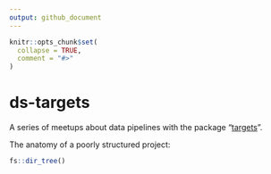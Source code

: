 ```yaml
---
output: github_document
---
```


<!-- README.md is generated from README.Rmd. Please edit that file -->

```r
knitr::opts_chunk$set(
  collapse = TRUE,
  comment = "#>"
)
```

# ds-targets

A series of meetups about data pipelines with the package
"[targets](https://docs.ropensci.org/targets/)".

The anatomy of a poorly structured project:

```r
fs::dir_tree()
```
